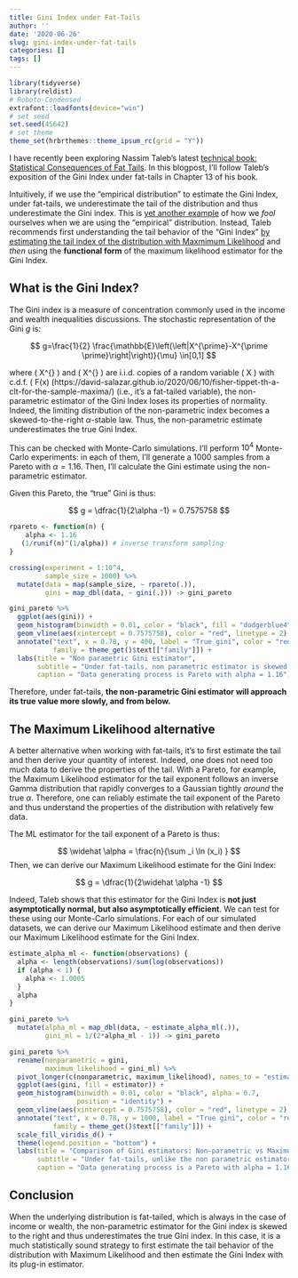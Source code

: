 ```yaml
---
title: Gini Index under Fat-Tails
author: ''
date: '2020-06-26'
slug: gini-index-under-fat-tails
categories: []
tags: []
---
```


```r
library(tidyverse)
library(reldist)
# Roboto-Condensed
extrafont::loadfonts(device="win")
# set seed
set.seed(45642)
# set theme
theme_set(hrbrthemes::theme_ipsum_rc(grid = "Y"))
```

I have recently been exploring Nassim Taleb's latest [technical book: Statistical Consequences of Fat Tails](https://www.researchers.one/media/documents/260-m-Technical%20Incerto%20Vol%201.pdf). In this blogpost, I'll follow Taleb's exposition of the Gini Index under fat-tails in Chapter 13 of his book. 

Intuitively, if we use the "empirical distribution" to estimate the Gini Index, under fat-tails, we underestimate the tail of the distribution and thus underestimate the Gini index. This is [yet another example](https://david-salazar.github.io/2020/06/11/how-to-not-get-fooled-by-the-empirical-distribution/) of how we *fool* ourselves when we are using the "empirical" distribution. Instead, Taleb recommends first understanding the tail behavior of the "Gini Index" [by estimating the tail index of the distribution with Maxmimum Likelihood](https://david-salazar.github.io/2020/06/11/how-to-not-get-fooled-by-the-empirical-distribution/) and *then* using the **functional form** of the maximum likelihood estimator for the Gini Index. 

## What is the Gini Index?

The Gini index is a measure of concentration commonly used in the income and wealth inequalities discussions. The stochastic representation of the Gini $g$ is:

$$
g=\frac{1}{2} \frac{\mathbb{E}\left(\left|X^{\prime}-X^{\prime \prime}\right|\right)}{\mu} \in[0,1]
$$

where \( X^{\prime} \) and \( X^{\prime \prime} \) are i.i.d. copies of a random variable \( X \) with c.d.f. \( F(x) \in[c, \infty) \) \( c>0, \) and with finite mean \( \mathbb{E}(X)=\mu . \) 

Intuitively, then:

> The Gini Index of a random variable X is the mean expected deviation between any two independent realizations of X, scaled twice by the mean

## Non-Parametric estimator

Using the empirical distribution, then, we can estimate the Gini Index $g$:

$$
G^{N P}\left(X_{n}\right)=\frac{\sum_{1 \leq i<j \leq n}\left|X_{i}-X_{j}\right|}{(n-1) \sum_{i=1}^{n} X_{i}}
$$

We will examine the behavior of this estimator both under thin-tailed distributions and under fat-tailed distributions. 

### Finite variance, asymptotic normality for the non parametric estimator

Under the hypothesis of finite variance for the data-generating process of $X$, the estimator is asymptotically normal. We can check this condition with Monte-Carlo simulations. I'll perform $10^4$ Monte-Carlo experiments: in each of them, I'll generate a 1000 samples from a lognormal with underlying standard deviation of 0.2, which behaves like a Gaussian. Then, I'll calculate the Gini estimate using the non-parametric estimator. 

Given this lognormal, the "true" Gini is thus:

$$
G=2 \Phi\left(\frac{\sigma}{\sqrt{2}}\right)-1 = 0.11246
$$

```r
crossing(experiment = 1:10^4,
         sample_size = 1000) %>% 
  mutate(data = map(sample_size, ~ rlnorm(., sdlog = 0.2)),
         gini = map_dbl(data, ~ gini(.))) -> gini_lognormal

gini_lognormal %>% 
  ggplot(aes(gini)) +
  geom_histogram(binwidth = 0.0005, color = "black", fill = "dodgerblue4", alpha = 0.7) +
  geom_vline(aes(xintercept = 0.11246), color = "red", linetype = 2) +
  labs(title = "Non parametric Gini estimator",
       subtitle = "Under finite variance, non parametric estimator is asymptotically normal",
       caption = "Data-generating process is lognormal with underlying sd = 0.2, which behaves like a Gaussian")
```           

### Fat-tails: Non-parametric estimator

However, when the data-generating process of $X$ is in [the MDA of the Fréchet](https://david-salazar.github.io/2020/06/10/fisher-tippet-th-a-clt-for-the-sample-maxima/) (i.e., it's a fat-tailed variable), the non-parametric estimator of the Gini Index loses its properties of normality. Indeed, the limiting distribution of the non-parametric index becomes a skewed-to-the-right $\alpha$-stable law. Thus, the non-parametric estimate underestimates the true Gini Index.

This can be checked with Monte-Carlo simulations. I'll perform $10^4$ Monte-Carlo experiments: in each of them, I'll generate a 1000 samples from a Pareto with $\alpha = 1.16$. Then, I'll calculate the Gini estimate using the non-parametric estimator. 

Given this Pareto, the "true" Gini is thus:

$$
g = \dfrac{1}{2\alpha -1} = 0.7575758
$$

```r
rpareto <- function(n) {
    alpha <- 1.16
   (1/runif(n)^(1/alpha)) # inverse transform sampling
}

crossing(experiment = 1:10^4,
         sample_size = 1000) %>% 
  mutate(data = map(sample_size, ~ rpareto(.)),
         gini = map_dbl(data, ~ gini(.))) -> gini_pareto

gini_pareto %>% 
  ggplot(aes(gini)) +
  geom_histogram(binwidth = 0.01, color = "black", fill = "dodgerblue4", alpha = 0.7) +
  geom_vline(aes(xintercept = 0.7575758), color = "red", linetype = 2) +
  annotate("text", x = 0.78, y = 400, label = "True gini", color = "red", 
           family = theme_get()$text[["family"]]) +
  labs(title = "Non parametric Gini estimator",
       subtitle = "Under fat-tails, non parametric estimator is skewed to the right. Thus, downward bias",
       caption = "Data generating process is Pareto with alpha = 1.16")
```

Therefore, under fat-tails, **the non-parametric Gini estimator will approach its true value more slowly, and from below.** 

## The Maximum Likelihood alternative

A better alternative when working with fat-tails, it's to first estimate the tail and then derive your quantity of interest. Indeed, one does not need too much data to derive the properties of the tail. With a Pareto, for example, the Maximum Likelihood estimator for the tail exponent follows an inverse Gamma distribution that rapidly converges to a Gaussian tightly *around* the true $\alpha$. Therefore, one can reliably estimate the tail exponent of the Pareto and thus understand the properties of the distribution with relatively few data.

The ML estimator for the tail exponent of a Pareto is thus:

$$
\widehat \alpha = \frac{n}{\sum _i  \ln (x_i) }
$$
Then, we can derive our Maximum Likelihood estimate for the Gini Index:

$$
g = \dfrac{1}{2\widehat \alpha -1}
$$

Indeed, Taleb shows that this estimator for the Gini Index is **not just asymptotically normal, but also asymptotically efficient**. We can test for these using our Monte-Carlo simulations. For each of our simulated datasets, we can derive our Maximum Likelihood estimate and then derive our Maximum Likelihood estimate for the Gini Index.

```r
estimate_alpha_ml <- function(observations) {
  alpha <- length(observations)/sum(log(observations))
  if (alpha < 1) {
    alpha <- 1.0005 
  }
  alpha
}

gini_pareto %>% 
  mutate(alpha_ml = map_dbl(data, ~ estimate_alpha_ml(.)),
         gini_ml = 1/(2*alpha_ml - 1)) -> gini_pareto

gini_pareto %>%
  rename(nonparametric = gini,
         maximum_likelihood = gini_ml) %>% 
  pivot_longer(c(nonparametric, maximum_likelihood), names_to = "estimator", values_to = "gini") %>% 
  ggplot(aes(gini, fill = estimator)) +
  geom_histogram(binwidth = 0.01, color = "black", alpha = 0.7,
                 position = "identity") +
  geom_vline(aes(xintercept = 0.7575758), color = "red", linetype = 2) +
  annotate("text", x = 0.78, y = 1000, label = "True gini", color = "red", 
           family = theme_get()$text[["family"]]) +
  scale_fill_viridis_d() +
  theme(legend.position = "bottom") +
  labs(title = "Comparison of Gini estimators: Non-parametric vs Maximum Likelihood",
       subtitle = "Under fat-tails, unlike the non parametric estimator, Max Likelihood estimate is still asymptotically normal",
       caption = "Data generating process is a Pareto with alpha = 1.16")
```
## Conclusion

When the underlying distribution is fat-tailed, which is always in the case of income or wealth, the non-parametric estimator for the Gini index is skewed to the right and thus underestimates the true Gini index. In this case, it is a much statistically sound strategy to first estimate the tail behavior of the distribution with Maximum Likelihood and then estimate the Gini Index with its plug-in estimator. 
